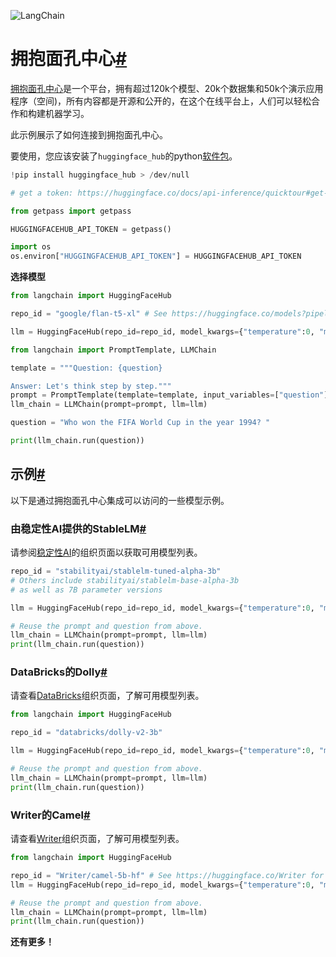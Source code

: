 

<Head>
  <script>
    {
      `(function() {
         var _hmt = _hmt || [];
(function() {
  var hm = document.createElement("script");
  hm.src = "https://hm.baidu.com/hm.js?e60fb290e204e04c5cb6f79b0ac1e697";
  var s = document.getElementsByTagName("script")[0]; 
  s.parentNode.insertBefore(hm, s);
})();
       })();`
    }
  </script>
</Head>

![LangChain](https://pica.zhimg.com/50/v2-56e8bbb52aa271012541c1fe1ceb11a2_r.gif)





拥抱面孔中心[#](#hugging-face-hub "跳转到标题链接")
======================================

[拥抱面孔中心](https://huggingface.co/docs/hub/index)是一个平台，拥有超过120k个模型、20k个数据集和50k个演示应用程序（空间)，所有内容都是开源和公开的，在这个在线平台上，人们可以轻松合作和构建机器学习。

此示例展示了如何连接到拥抱面孔中心。

要使用，您应该安装了`huggingface_hub`的python[软件包](https://huggingface.co/docs/huggingface_hub/installation)。

```python
!pip install huggingface_hub > /dev/null

```

```python
# get a token: https://huggingface.co/docs/api-inference/quicktour#get-your-api-token

from getpass import getpass

HUGGINGFACEHUB_API_TOKEN = getpass()

```

```python
import os
os.environ["HUGGINGFACEHUB_API_TOKEN"] = HUGGINGFACEHUB_API_TOKEN

```

**选择模型**

```python
from langchain import HuggingFaceHub

repo_id = "google/flan-t5-xl" # See https://huggingface.co/models?pipeline_tag=text-generation&sort=downloads for some other options

llm = HuggingFaceHub(repo_id=repo_id, model_kwargs={"temperature":0, "max_length":64})

```

```python
from langchain import PromptTemplate, LLMChain

template = """Question: {question}

Answer: Let's think step by step."""
prompt = PromptTemplate(template=template, input_variables=["question"])
llm_chain = LLMChain(prompt=prompt, llm=llm)

question = "Who won the FIFA World Cup in the year 1994? "

print(llm_chain.run(question))

```

示例[#](#examples "跳转到标题链接")
--------------------------

以下是通过拥抱面孔中心集成可以访问的一些模型示例。

### 由稳定性AI提供的StableLM[#](#stablelm-by-stability-ai "跳转到标题链接")

请参阅[稳定性AI](https://huggingface.co/stabilityai)的组织页面以获取可用模型列表。

```python
repo_id = "stabilityai/stablelm-tuned-alpha-3b"
# Others include stabilityai/stablelm-base-alpha-3b
# as well as 7B parameter versions

```

```python
llm = HuggingFaceHub(repo_id=repo_id, model_kwargs={"temperature":0, "max_length":64})

```

```python
# Reuse the prompt and question from above.
llm_chain = LLMChain(prompt=prompt, llm=llm)
print(llm_chain.run(question))

```

### DataBricks的Dolly[#](#dolly-by-databricks "Permalink to this headline")

请查看[DataBricks](https://huggingface.co/databricks)组织页面，了解可用模型列表。

```python
from langchain import HuggingFaceHub

repo_id = "databricks/dolly-v2-3b"

llm = HuggingFaceHub(repo_id=repo_id, model_kwargs={"temperature":0, "max_length":64})

```

```python
# Reuse the prompt and question from above.
llm_chain = LLMChain(prompt=prompt, llm=llm)
print(llm_chain.run(question))

```

### Writer的Camel[#](#camel-by-writer "Permalink to this headline")

请查看[Writer](https://huggingface.co/Writer)组织页面，了解可用模型列表。

```python
from langchain import HuggingFaceHub

repo_id = "Writer/camel-5b-hf" # See https://huggingface.co/Writer for other options
llm = HuggingFaceHub(repo_id=repo_id, model_kwargs={"temperature":0, "max_length":64})

```

```python
# Reuse the prompt and question from above.
llm_chain = LLMChain(prompt=prompt, llm=llm)
print(llm_chain.run(question))

```

**还有更多！**

